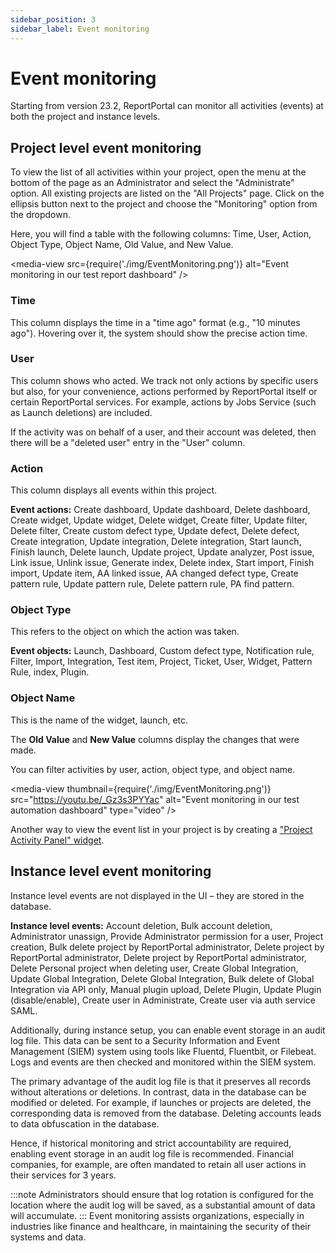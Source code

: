 ```yaml
---
sidebar_position: 3
sidebar_label: Event monitoring
---
```


# Event monitoring

Starting from version 23.2, ReportPortal can monitor all activities (events) at both the project and instance levels.

## Project level event monitoring

To view the list of all activities within your project, open the menu at the bottom of the page as an Administrator and select the "Administrate" option. All existing projects are listed on the "All Projects" page. Click on the ellipsis button next to the project and choose the "Monitoring" option from the dropdown.

Here, you will find a table with the following columns: Time, User, Action, Object Type, Object Name, Old Value, and New Value.

<media-view src={require('./img/EventMonitoring.png')} alt="Event monitoring in our test report dashboard" />

### Time

This column displays the time in a "time ago" format (e.g., "10 minutes ago"). Hovering over it, the system should show the precise action time.

### User

This column shows who acted. We track not only actions by specific users but also, for your convenience, actions performed by ReportPortal itself or certain ReportPortal services. For example, actions by Jobs Service (such as Launch deletions) are included.

If the activity was on behalf of a user, and their account was deleted, then there will be a "deleted user" entry in the "User" column.

### Action

This column displays all events within this project.

**Event actions:** Create dashboard, Update dashboard, Delete dashboard, Create widget, Update widget, Delete widget, Create filter, Update filter, Delete filter, Create custom defect type, Update defect, Delete defect, Create integration, Update integration, Delete integration, Start launch, Finish launch, Delete launch, Update project, Update analyzer, Post issue, Link issue, Unlink issue, Generate index, Delete index, Start import, Finish import, Update item, AA linked issue, AA changed defect type, Create pattern rule, Update pattern rule, Delete pattern rule, PA find pattern.

### Object Type

This refers to the object on which the action was taken.

**Event objects:** Launch, Dashboard, Custom defect type, Notification rule, Filter, Import, Integration, Test item, Project, Ticket, User, Widget, Pattern Rule, index, Plugin.

### Object Name

This is the name of the widget, launch, etc.

The **Old Value** and **New Value** columns display the changes that were made.

You can filter activities by user, action, object type, and object name.

<media-view thumbnail={require('./img/EventMonitoring.png')} src="https://youtu.be/_Gz3s3PYYac" alt="Event monitoring in our test automation dashboard" type="video" />

Another way to view the event list in your project is by creating a ["Project Activity Panel" widget](/dashboards-and-widgets/ProjectActivityPanel).

## Instance level event monitoring

Instance level events are not displayed in the UI – they are stored in the database.

**Instance level events:** Account deletion, Bulk account deletion, Administrator unassign, Provide Administrator permission for a user, Project creation, Bulk delete project by ReportPortal administrator, Delete project by ReportPortal administrator, Delete project by ReportPortal administrator, Delete Personal project when deleting user, Create Global Integration, Update Global Integration, Delete Global Integration, Bulk delete of Global Integration via API only, Manual plugin upload, Delete Plugin, Update Plugin (disable/enable), Create user in Administrate, Create user via auth service SAML.

Additionally, during instance setup, you can enable event storage in an audit log file. This data can be sent to a Security Information and Event Management (SIEM) system using tools like Fluentd, Fluentbit, or Filebeat. Logs and events are then checked and monitored within the SIEM system.

The primary advantage of the audit log file is that it preserves all records without alterations or deletions. In contrast, data in the database can be modified or deleted. For example, if launches or projects are deleted, the corresponding data is removed from the database. Deleting accounts leads to data obfuscation in the database.

Hence, if historical monitoring and strict accountability are required, enabling event storage in an audit log file is recommended. Financial companies, for example, are often mandated to retain all user actions in their services for 3 years.

:::note
Administrators should ensure that log rotation is configured for the location where the audit log will be saved, as a substantial amount of data will accumulate.
:::
Event monitoring assists organizations, especially in industries like finance and healthcare, in maintaining the security of their systems and data.
